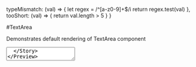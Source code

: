 

<Meta title="Form Controls/Text Area" component={TextArea}/>

  typeMismatch: (val) => {
    let regex = /^[a-z0-9]+$/i
    return regex.test(val)
  }, 
  tooShort: (val) => {
    return val.length > 5
  }
}


#TextArea

Demonstrates default rendering of TextArea component

<Preview>
  <Story name="default">
    <TextArea label="TextArea Label" />
  </Story>
</Preview>

Demonstrates TextArea with max characters

<Preview>
  <Story name="max characters">
    <TextArea label="TextArea Label" maxCharacters="100" />
  </Story>
</Preview>

Demonstrates uncontrolled TextArea component

<Preview>
  <Story name="uncontrolled">
    <TextArea label="TextArea Label" defaultValue="Default initial value" />
  </Story>
</Preview>

Demonstrates controlled TextArea component

<Preview>
  <Story name="controlled">
    <TextArea label="TextArea Label" value="Controlled value" onChange={action('changed')} />
  </Story>
</Preview>

Demonstrates disabled TextArea component

<Preview>
  <Story name="disabled">
    <TextArea label="TextArea Label" value="Controlled value" disabled />
  </Story>
</Preview>

Demonstrates viewOnly TextArea component

<Preview>
  <Story name="viewOnly">
    <TextArea label="TextArea Label" value="Text to display" viewOnly />
  </Story>
</Preview>

Demonstrates required TextArea component

<Preview>
  <Story name="required">
    <TextArea label="TextArea Label" required />
  </Story>
</Preview>

Demonstrates a TextArea component with a default error

<Preview>
  <Story name="default error">
    <TextArea label="TextArea Label" error={true} />
  </Story>
</Preview>

Demonstrates a TextArea component with a text error message

<Preview>
  <Story name="text error">
    <TextArea label="TextArea Label" error="A basic error message" />
  </Story>
</Preview>

Demonstrates a TextArea component with a text error message and max characters

<Preview>
  <Story name="error and max characters">
    <TextArea label="TextArea Label" maxCharacters="100" error="A basic error message" />
  </Story>
</Preview>

Demonstrates a TextArea component using custom validators

*Only Accepts Alpha Numeric strings of length greater than 5*
<Preview>  
  <Story name="validator">    
    <TextArea label="TextArea Label" validators={validatorFuncs} onValid={action('isValid')} onInvalid={action('isNotValid')}  />
  </Story>
</Preview>